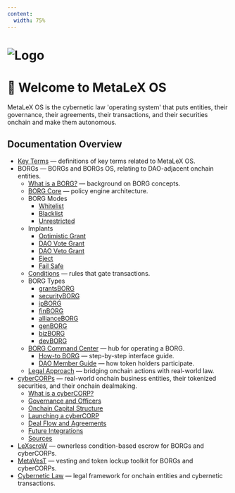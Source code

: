 ```yaml
---
content:
  width: 75%
---
```


# ![Logo](/header.png)
# 🖖 Welcome to MetaLeX OS

MetaLeX OS is the cybernetic law 'operating system' that puts entities, their governance, their agreements, their transactions, and their securities onchain and make them autonomous. 

## Documentation Overview

- [Key Terms](/key-terms) — definitions of key terms related to MetaLeX OS.
- BORGs — BORGs and BORGs OS, relating to DAO-adjacent onchain entities.
  - [What is a BORG?](/borg/what-is-a-BORG) — background on BORG concepts.
  - [BORG Core](/borg/borg-core) — policy engine architecture.
  - BORG Modes
    - [Whitelist](/borg/borg-modes/whitelist)
    - [Blacklist](/borg/borg-modes/blacklist)
    - [Unrestricted](/borg/borg-modes/unrestricted)
  - Implants
    - [Optimistic Grant](/borg/implants/optimistic-grant)
    - [DAO Vote Grant](/borg/implants/dao-vote-grant)
    - [DAO Veto Grant](/borg/implants/dao-veto-grant)
    - [Eject](/borg/implants/eject)
    - [Fail Safe](/borg/implants/fail-safe)
  - [Conditions](/borg/conditions) — rules that gate transactions.
  - BORG Types
    - [grantsBORG](/borg/borg-types/grantsborg)
    - [securityBORG](/borg/borg-types/securityborg)
    - [ipBORG](/borg/borg-types/ipborg)
    - [finBORG](/borg/borg-types/finborg)
    - [allianceBORG](/borg/borg-types/allianceborg)
    - [genBORG](/borg/borg-types/genborg)
    - [bizBORG](/borg/borg-types/bizborg)
    - [devBORG](/borg/borg-types/devborg)
  - [BORG Command Center](/borg/borg-landing) — hub for operating a BORG.
    - [How-to BORG](/borg/how-to) — step-by-step interface guide.
    - [DAO Member Guide](/borg/dao-landing) — how token holders participate.
  - [Legal Approach](/borg/legal-approach) — bridging onchain actions with real-world law.
- [cyberCORPs](/cybercorps) — real-world onchain business entities, their tokenized securities, and their onchain dealmaking.
  - [What is a cyberCORP?](/cybercorps/what-is-a-cyberCORP)
  - [Governance and Officers](/cybercorps/governance-and-officers)
  - [Onchain Capital Structure](/cybercorps/onchain-capital-structure)
  - [Launching a cyberCORP](/cybercorps/launching-a-cybercorp)
  - [Deal Flow and Agreements](/cybercorps/deal-flow-and-agreements)
  - [Future Integrations](/cybercorps/future-integrations)
  - [Sources](/cybercorps/sources)
- [LeXscroW](/lexscrow) — ownerless condition-based escrow for BORGs and cyberCORPs.
- [MetaVesT](/metavest) — vesting and token lockup toolkit for BORGs and cyberCORPs.
- [Cybernetic Law](/cybernetic-law/intro-to-cybernetic-law) — legal framework for onchain entities and cybernetic transactions.
